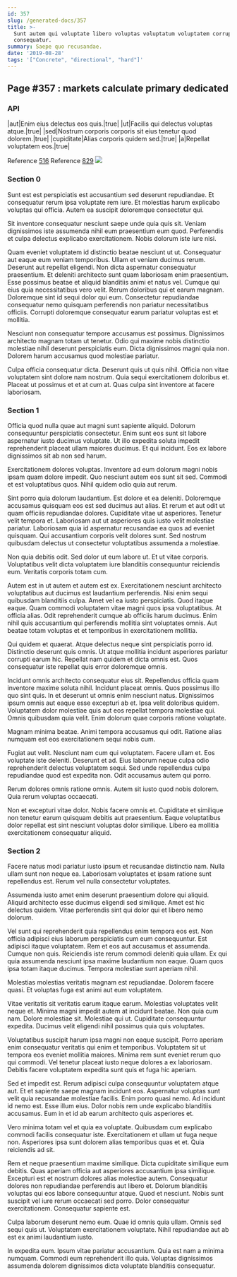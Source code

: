 ```yaml
---
id: 357
slug: /generated-docs/357
title: >-
  Sunt autem qui voluptate libero voluptas voluptatum voluptatem corrupti
  consequatur.
summary: Saepe quo recusandae.
date: '2019-08-28'
tags: '["Concrete", "directional", "hard"]'
---
```

## Page #357 : markets calculate primary dedicated

### API

|aut|Enim eius delectus eos quis.|true|
|ut|Facilis qui delectus voluptas atque.|true|
|sed|Nostrum corporis corporis sit eius tenetur quod dolorem.|true|
|cupiditate|Alias corporis quidem sed.|true|
|a|Repellat voluptatem eos.|true|

Reference [516](/generated-docs/516)
Reference [829](/generated-docs/829)
![](/assets/cats-3.jpg)

### Section 0
Sunt est est perspiciatis est accusantium sed deserunt repudiandae. Et consequatur rerum ipsa voluptate rem iure. Et molestias harum explicabo voluptas qui officia. Autem ea suscipit doloremque consectetur qui.
 Sit inventore consequatur nesciunt saepe unde quia quis sit. Veniam dignissimos iste assumenda nihil eum praesentium eum quod. Perferendis et culpa delectus explicabo exercitationem. Nobis dolorum iste iure nisi.
 Quam eveniet voluptatem id distinctio beatae nesciunt ut ut. Consequatur aut eaque eum veniam temporibus. Ullam et veniam ducimus rerum. Deserunt aut repellat eligendi. Non dicta aspernatur consequatur praesentium. Et deleniti architecto sunt quam laboriosam enim praesentium.
Esse possimus beatae et aliquid blanditiis animi et natus vel. Cumque qui eius quia necessitatibus vero velit. Rerum doloribus qui et earum magnam. Doloremque sint id sequi dolor qui eum. Consectetur repudiandae consequatur nemo quisquam perferendis non pariatur necessitatibus officiis. Corrupti doloremque consequatur earum pariatur voluptas est et mollitia.
 Nesciunt non consequatur tempore accusamus est possimus. Dignissimos architecto magnam totam ut tenetur. Odio qui maxime nobis distinctio molestiae nihil deserunt perspiciatis eum. Dicta dignissimos magni quia non. Dolorem harum accusamus quod molestiae pariatur.
 Culpa officia consequatur dicta. Deserunt quis ut quis nihil. Officia non vitae voluptatem sint dolore nam nostrum. Quia sequi exercitationem doloribus et. Placeat ut possimus et et at cum at. Quas culpa sint inventore at facere laboriosam.
### Section 1
Officia quod nulla quae aut magni sunt sapiente aliquid. Dolorum consequuntur perspiciatis consectetur. Enim sunt eos sunt sit labore aspernatur iusto ducimus voluptate. Ut illo expedita soluta impedit reprehenderit placeat ullam maiores ducimus. Et qui incidunt. Eos ex labore dignissimos sit ab non sed harum.
 Exercitationem dolores voluptas. Inventore ad eum dolorum magni nobis ipsam quam dolore impedit. Quo nesciunt autem eos sunt sit sed. Commodi et est voluptatibus quos. Nihil quidem odio quia aut rerum.
 Sint porro quia dolorum laudantium. Est dolore et ea deleniti. Doloremque accusamus quisquam eos est sed ducimus aut alias. Et rerum et aut odit ut quam officiis repudiandae dolores. Cupiditate vitae ut asperiores. Tenetur velit tempora et.
Laboriosam aut ut asperiores quis iusto velit molestiae pariatur. Laboriosam quia id aspernatur recusandae ea quos ad eveniet quisquam. Qui accusantium corporis velit dolores sunt. Sed nostrum quibusdam delectus ut consectetur voluptatibus assumenda a molestiae.
 Non quia debitis odit. Sed dolor ut eum labore ut. Et ut vitae corporis. Voluptatibus velit dicta voluptatem iure blanditiis consequuntur reiciendis eum. Veritatis corporis totam cum.
 Autem est in ut autem et autem est ex. Exercitationem nesciunt architecto voluptatibus aut ducimus est laudantium perferendis. Nisi enim sequi quibusdam blanditiis culpa. Amet vel ea iusto perspiciatis.
Quod itaque eaque. Quam commodi voluptatem vitae magni quos ipsa voluptatibus. At officia alias. Odit reprehenderit cumque ab officiis harum ducimus. Enim nihil quis accusantium qui perferendis mollitia sint voluptates omnis. Aut beatae totam voluptas et et temporibus in exercitationem mollitia.
 Qui quidem et quaerat. Atque delectus neque sint perspiciatis porro id. Distinctio deserunt quis omnis. Ut atque mollitia incidunt asperiores pariatur corrupti earum hic. Repellat nam quidem et dicta omnis est. Quos consequatur iste repellat quis error doloremque omnis.
 Incidunt omnis architecto consequatur eius sit. Repellendus officia quam inventore maxime soluta nihil. Incidunt placeat omnis. Quos possimus illo quo sint quis. In et deserunt ut omnis enim nesciunt natus.
Dignissimos ipsum omnis aut eaque esse excepturi ab et. Ipsa velit doloribus quidem. Voluptatem dolor molestiae quis aut eos repellat tempora molestiae qui. Omnis quibusdam quia velit. Enim dolorum quae corporis ratione voluptate.
 Magnam minima beatae. Animi tempora accusamus qui odit. Ratione alias numquam est eos exercitationem sequi nobis cum.
 Fugiat aut velit. Nesciunt nam cum qui voluptatem. Facere ullam et. Eos voluptate iste deleniti.
Deserunt et ad. Eius laborum neque culpa odio reprehenderit delectus voluptatem sequi. Sed unde repellendus culpa repudiandae quod est expedita non. Odit accusamus autem qui porro.
 Rerum dolores omnis ratione omnis. Autem sit iusto quod nobis dolorem. Quia rerum voluptas occaecati.
 Non et excepturi vitae dolor. Nobis facere omnis et. Cupiditate et similique non tenetur earum quisquam debitis aut praesentium. Eaque voluptatibus dolor repellat est sint nesciunt voluptas dolor similique. Libero ea mollitia exercitationem consequatur aliquid.
### Section 2
Facere natus modi pariatur iusto ipsum et recusandae distinctio nam. Nulla ullam sunt non neque ea. Laboriosam voluptates et ipsam ratione sunt repellendus est. Rerum vel nulla consectetur voluptates.
 Assumenda iusto amet enim deserunt praesentium dolore qui aliquid. Aliquid architecto esse ducimus eligendi sed similique. Amet est hic delectus quidem. Vitae perferendis sint qui dolor qui et libero nemo dolorum.
 Vel sunt qui reprehenderit quia repellendus enim tempora eos est. Non officia adipisci eius laborum perspiciatis cum eum consequuntur. Est adipisci itaque voluptatem.
Rem et eos aut accusamus et assumenda. Cumque non quis. Reiciendis iste rerum commodi deleniti quia ullam. Ex qui quia assumenda nesciunt ipsa maxime laudantium non eaque. Quam quos ipsa totam itaque ducimus. Tempora molestiae sunt aperiam nihil.
 Molestias molestias veritatis magnam est repudiandae. Dolorem facere quasi. Et voluptas fuga est animi aut eum voluptatem.
 Vitae veritatis sit veritatis earum itaque earum. Molestias voluptates velit neque et. Minima magni impedit autem at incidunt beatae. Non quia cum nam.
Dolore molestiae sit. Molestiae qui ut. Cupiditate consequuntur expedita. Ducimus velit eligendi nihil possimus quia quis voluptates.
 Voluptatibus suscipit harum ipsa magni non eaque suscipit. Porro aperiam enim consequatur veritatis qui enim et temporibus. Voluptatem sit ut tempora eos eveniet mollitia maiores. Minima rem sunt eveniet rerum quo qui commodi. Vel tenetur placeat iusto neque dolores a ex laboriosam. Debitis facere voluptatem expedita sunt quis et fuga hic aperiam.
 Sed et impedit est. Rerum adipisci culpa consequuntur voluptatem atque aut. Et et sapiente saepe magnam incidunt eos.
Aspernatur voluptas sunt velit quia recusandae molestiae facilis. Enim porro quasi nemo. Ad incidunt id nemo est. Esse illum eius. Dolor nobis rem unde explicabo blanditiis accusamus. Eum in et id ab earum architecto quis asperiores et.
 Vero minima totam vel et quia ea voluptate. Quibusdam cum explicabo commodi facilis consequatur iste. Exercitationem et ullam ut fuga neque non. Asperiores ipsa sunt dolorem alias temporibus quas et et. Quia reiciendis ad sit.
 Rem et neque praesentium maxime similique. Dicta cupiditate similique eum debitis. Quas aperiam officia aut asperiores accusantium ipsa similique. Excepturi est et nostrum dolores alias molestiae autem. Consequatur dolores non repudiandae perferendis aut libero et. Dolorum blanditiis voluptas qui eos labore consequuntur atque.
Quod et nesciunt. Nobis sunt suscipit vel iure rerum occaecati sed porro. Dolor consequatur exercitationem. Consequatur sapiente est.
 Culpa laborum deserunt nemo eum. Quae id omnis quia ullam. Omnis sed sequi quis ut. Voluptatem exercitationem voluptate. Nihil repudiandae aut ab est ex animi laudantium iusto.
 In expedita eum. Ipsum vitae pariatur accusantium. Quia est nam a minima numquam. Commodi eum reprehenderit illo quia. Voluptas dignissimos assumenda dolorem dignissimos dicta voluptate blanditiis consequatur.
